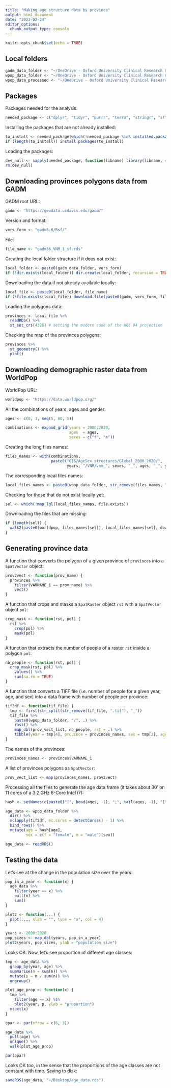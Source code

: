 ```yaml
---
title: "Making age structure data by province"
output: html_document
date: "2023-02-24"
editor_options: 
  chunk_output_type: console
---
```


```r
knitr::opts_chunk$set(echo = TRUE)
```


## Local folders

```r
gadm_data_folder <- "~/OneDrive - Oxford University Clinical Research Unit/data/GADM/"
wpop_data_folder <- "~/OneDrive - Oxford University Clinical Research Unit/data/WorldPop/raw/age structure/Vietnam"
wpop_data_processed <- "~/OneDrive - Oxford University Clinical Research Unit/data/WorldPop/processed/age structure/Vietnam/age_data.rds"
```


## Packages

Packages needed for the analysis:

```r
needed_package <- c("dplyr", "tidyr", "purrr", "terra", "stringr", "sf", "parallel", "magrittr")
```

Installing the packages that are not already installed:

```r
to_install <- needed_package[which(!needed_package %in% installed.packages()[, "Package"])]
if (length(to_install)) install.packages(to_install)
```

Loading the packages:

```r
dev_null <- sapply(needed_package, function(libname) library(libname, character.only = TRUE))
rm(dev_null)
```


## Downloading provinces polygons data from GADM

GADM root URL:

```r
gadm <- "https://geodata.ucdavis.edu/gadm/"
```

Version and format:

```r
vers_form <- "gadm3.6/Rsf/"
```

File:

```r
file_name <- "gadm36_VNM_1_sf.rds"
```

Creating the local folder structure if it does not exist:

```r
local_folder <- paste0(gadm_data_folder, vers_form)
if (!dir.exists(local_folder)) dir.create(local_folder, recursive = TRUE)
```

Downloading the data if not already available locally:

```r
local_file <- paste0(local_folder, file_name)
if (!file.exists(local_file)) download.file(paste0(gadm, vers_form, file_name), local_file)
```

Loading the polygons data:

```r
provinces <- local_file %>%
  readRDS() %>% 
  st_set_crs(4326) # setting the modern code of the WGS 84 projection
```

Checking the map of the provinces polygons:

```r
provinces %>% 
  st_geometry() %>% 
  plot()
```


## Downloading demographic raster data from WorldPop

WorldPop URL:

```r
worldpop <- "https://data.worldpop.org/"
```

All the combinations of years, ages and gender:

```r
ages <- c(0, 1, seq(5, 80, 5))

combinations <- expand_grid(years = 2000:2020,
                            ages  = ages,
                            sexes = c("f", "m"))
```

Creating the long files names:

```r
files_names <- with(combinations,
                    paste0("GIS/AgeSex_structures/Global_2000_2020/",
                           years, "/VNM/vnm_", sexes, "_", ages, "_", years, ".tif"))
```

The corresponding local files names:

```r
local_files_names <- paste0(wpop_data_folder, str_remove(files_names, "^GIS.*VNM"))
```

Checking for those that do not exist locally yet:

```r
sel <- which(!map_lgl(local_files_names, file.exists))
```

Downloading the files that are missing:

```r
if (length(sel)) {
  walk2(paste0(worldpop, files_names[sel]), local_files_names[sel], download.file)
}
```


## Generating province data

A function that converts the polygon of a given province of `provinces` into a
`SpatVector` object:

```r
prov2vect <- function(prov_name) {
  provinces %>% 
    filter(VARNAME_1 == prov_name) %>%
    vect()
}
```

A function that crops and masks a `SpatRaster` object `rst` with a `SpatVector`
object `pol`:

```r
crop_mask <- function(rst, pol) {
  rst %>%
    crop(pol) %>% 
    mask(pol)
}
```

A function that extracts the number of people of a raster `rst` inside a polygon
`pol`:

```r
nb_people <- function(rst, pol) {
  crop_mask(rst, pol) %>% 
    values() %>% 
    sum(na.rm = TRUE)
}
```

A function that converts a TIFF file (i.e. number of people for a given year,
age, and sex) into a data frame with number of people per province:

```r
tif2df <- function(tif_file) {
  tmp <- first(str_split(str_remove(tif_file, ".tif"), "_"))
  tif_file %>%
    paste0(wpop_data_folder, "/", .) %>% 
    rast() %>% 
    map_dbl(prov_vect_list, nb_people, rst = .) %>% 
    tibble(year = tmp[4], province = provinces_names, sex = tmp[2], age = tmp[3], n = .)
}
```

The names of the provinces:

```r
provinces_names <- provinces$VARNAME_1
```

A list of provinces polygons as `SpatVector`:

```r
prov_vect_list <- map(provinces_names, prov2vect)
```

Processing all the files to generate the age data frame (it takes about 30' on
11 cores of a 3.2 GHz 6-Core Intel i7):

```r
hash <- setNames(c(paste0("[", head(ages, -1), ";", tail(ages, -1), "["), "80+"), ages)

age_data <- wpop_data_folder %>%
  dir() %>% 
  mclapply(tif2df, mc.cores = detectCores() - 1) %>% 
  bind_rows() %>% 
  mutate(age = hash[age],
         sex = c(f = "female", m = "male")[sex])
```

```r
age_data <- readRDS()
```


## Testing the data

Let's see at the change in the population size over the years:

```r
pop_in_a_year <- function(x) {
  age_data %>% 
    filter(year == x) %>% 
    pull(n) %>% 
    sum()
}

plot2 <- function(...) {
  plot(..., xlab = "", type = "o", col = 4)
}

years <- 2000:2020
pop_sizes <- map_dbl(years, pop_in_a_year)
plot2(years, pop_sizes, ylab = "population size")
```

Looks OK. Now, let's see proportion of different age classes:

```r
tmp <- age_data %>% 
  group_by(year, age) %>% 
  summarise(n = sum(n)) %>% 
  mutate(p = n / sum(n)) %>% 
  ungroup()

plot_age_prop <- function(x) {
  tmp %>% 
    filter(age == x) %$% 
    plot2(year, p, ylab = "proportion")
  mtext(x)
}

opar <- par(mfrow = c(6, 3))

age_data %>% 
  pull(age) %>% 
  unique() %>% 
  walk(plot_age_prop)

par(opar)
```

Looks OK too, in the sense that the proportions of the age classes are not
constant with time. Saving to disk:

```r
saveRDS(age_data, "~/Desktop/age_data.rds")
```




